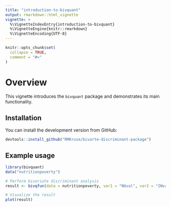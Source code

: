 ```yaml
---
title: "introduction-to-bivquant"
output: rmarkdown::html_vignette
vignette: >
  %\VignetteIndexEntry{introduction-to-bivquant}
  %\VignetteEngine{knitr::rmarkdown}
  %\VignetteEncoding{UTF-8}
---
```


```r
knitr::opts_chunk$set(
  collapse = TRUE,
  comment = "#>"
)
```


# Overview

This vignette introduces the `bivquant` package and demonstrates its main functionality.

## Installation

You can install the development version from GitHub:
```r
devtools::install_github("RMKruse/bivarte-discriminant-package")
```

## Example usage

```r
library(bivquant)
data("nutritionpoverty")

# Perform bivariate discriminant analysis
result <- bivqfun(data = nutritionpoverty, var1 = "NUval", var2 = "INval", tau = 0.25)

# Visualize the result
plot(result)
```